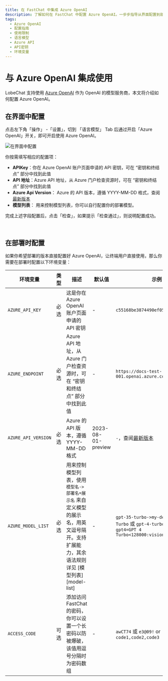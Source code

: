 ```yaml
---
title: 在 FastChat 中集成 Azure OpenAI
description: 了解如何在 FastChat 中配置 Azure OpenAI。一步步指导从界面配置到部署时的环境变量设置。
tags:
  - Azure OpenAI
  - 配置指南
  - 使用限制
  - 语言模型
  - Azure API
  - API密钥
  - 环境变量
---
```


# 与 Azure OpenAI 集成使用

LobeChat 支持使用 [Azure OpenAI](https://learn.microsoft.com/zh-cn/azure/ai-services/openai/concepts/models) 作为 OpenAI 的模型服务商，本文将介绍如何配置 Azure OpenAI。

## 在界面中配置

点击左下角「操作」 -「设置」，切到 「语言模型」 Tab 后通过开启「Azure OpenAI」开关，即可开启使用 Azure OpenAI。

<Image
  alt="在界面中配置"
  src="https://github-production-user-asset-6210df.s3.amazonaws.com/28616219/267083420-422a3714-627e-4bef-9fbc-141a2a8ca916.png"
/>

你按需填写相应的配置项：

- **APIKey**：你在 Azure OpenAI 账户页面申请的 API 密钥，可在 “密钥和终结点” 部分中找到此值
- **API 地址**：Azure API 地址，从 Azure 门户检查资源时，可在 “密钥和终结点” 部分中找到此值
- **Azure Api Version**： Azure 的 API 版本，遵循 YYYY-MM-DD 格式，查阅[最新版本](https://learn.microsoft.com/zh-cn/azure/ai-services/openai/reference#chat-completions)
- **模型列表**： 用来控制模型列表，你可以自行配置你的部署模型。

完成上述字段配置后，点击「检查」，如果提示「检查通过」，则说明配置成功。

<br />

## 在部署时配置

如果你希望部署的版本直接配置好 Azure OpenAI，让终端用户直接使用，那么你需要在部署时配置以下环境变量：

| 环境变量 | 类型 | 描述 | 默认值 | 示例 |
| --- | --- | --- | --- | --- |
| `AZURE_API_KEY` | 必选 | 这是你在 Azure OpenAI 账户页面申请的 API 密钥 | - | `c55168be3874490ef0565d9779ecd5a6` |
| `AZURE_ENDPOINT` | 必选 | Azure API 地址，从 Azure 门户检查资源时，可在 “密钥和终结点” 部分中找到此值 | - | `https://docs-test-001.openai.azure.com` |
| `AZURE_API_VERSION` | 必选 | Azure 的 API 版本，遵循 YYYY-MM-DD 格式 | 2023-08-01-preview | `-`，查阅[最新版本](https://learn.microsoft.com/zh-cn/azure/ai-services/openai/reference#chat-completions) |
| `AZURE_MODEL_LIST` | 必选 | 用来控制模型列表，使用 `模型名->部署名=展示名` 来自定义模型的展示名，用英文逗号隔开。支持扩展能力，其余语法规则详见 [模型列表][model-list] | - | `gpt-35-turbo->my-deploy=GPT 3.5 Turbo` 或 `gpt-4-turbo->my-gpt4=GPT 4 Turbo<128000:vision:fc>` |
| `ACCESS_CODE` | 可选 | 添加访问 FastChat 的密码，你可以设置一个长密码以防被爆破，该值用逗号分隔时为密码数组 | - | `awCT74` 或 `e3@09!` or `code1,code2,code3` |
